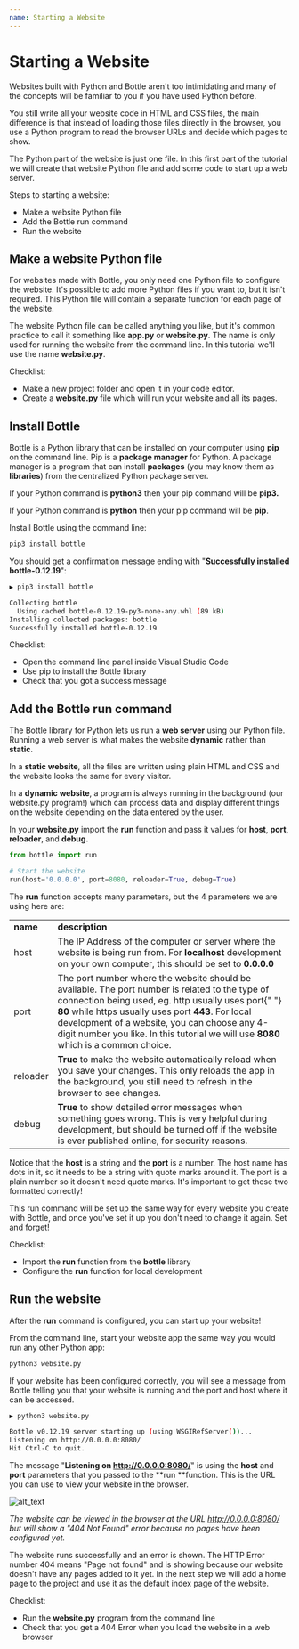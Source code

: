 ```yaml
---
name: Starting a Website
---
```


# Starting a Website

Websites built with Python and Bottle aren't too intimidating and many of the concepts will be familiar to you if you have used Python before.

You still write all your website code in HTML and CSS files, the main difference is that instead of loading those files directly in the browser, you use a Python program to read the browser URLs and decide which pages to show.

The Python part of the website is just one file. In this first part of the tutorial we will create that website Python file and add some code to start up a web server.

Steps to starting a website:

- Make a website Python file
- Add the Bottle run command
- Run the website

## Make a website Python file

For websites made with Bottle, you only need one Python file to configure the website. It's possible to add more Python files if you want to, but it isn't required. This Python file will contain a separate function for each page of the website.

The website Python file can be called anything you like, but it's common practice to call it something like **app.py** or **website.py**. The name is only used for running the website from the command line. In this tutorial we'll use the name **website.py**.

Checklist:

- Make a new project folder and open it in your code editor.
- Create a **website.py** file which will run your website and all its pages.

## Install Bottle

Bottle is a Python library that can be installed on your computer using **pip** on the command line. Pip is a **package manager** for Python. A package manager is a program that can install **packages** (you may know them as **libraries**) from the centralized Python package server.

If your Python command is **python3** then your pip command will be **pip3.**

If your Python command is **python** then your pip command will be **pip**.

Install Bottle using the command line:

```bash
pip3 install bottle
```

You should get a confirmation message ending with "**Successfully installed bottle-0.12.19**":

```bash
▶ pip3 install bottle

Collecting bottle
  Using cached bottle-0.12.19-py3-none-any.whl (89 kB)
Installing collected packages: bottle
Successfully installed bottle-0.12.19

```

Checklist:

- Open the command line panel inside Visual Studio Code
- Use pip to install the Bottle library
- Check that you got a success message

## Add the Bottle run command

The Bottle library for Python lets us run a **web server** using our Python file. Running a web server is what makes the website **dynamic** rather than **static**.

In a **static website**, all the files are written using plain HTML and CSS and the website looks the same for every visitor.

In a **dynamic website**, a program is always running in the background (our website.py program!) which can process data and display different things on the website depending on the data entered by the user.

In your **website.py** import the **run** function and pass it values for **host**, **port**, **reloader**, and **debug.**

```python {diff}
from bottle import run

# Start the website
run(host='0.0.0.0', port=8080, reloader=True, debug=True)
```

The **run** function accepts many parameters, but the 4 parameters we are using here are:

<table>
  <tr>
    <td>
      <strong>name</strong>
    </td>
    <td>
      <strong>description</strong>
    </td>
  </tr>
  <tr>
    <td>host</td>
    <td>
      The IP Address of the computer or server where the website is being run
      from. For <strong>localhost</strong> development on your own computer,
      this should be set to <strong>0.0.0.0</strong>
    </td>
  </tr>
  <tr>
    <td>port</td>
    <td>
      The port number where the website should be available. The port number is
      related to the type of connection being used, eg. http usually uses port{" "}
      <strong>80</strong> while https usually uses port <strong>443</strong>.
      For local development of a website, you can choose any 4-digit number you
      like. In this tutorial we will use <strong>8080</strong> which is a common
      choice.
    </td>
  </tr>
  <tr>
    <td>reloader</td>
    <td>
      <strong>True</strong> to make the website automatically reload when you
      save your changes. This only reloads the app in the background, you still
      need to refresh in the browser to see changes.
    </td>
  </tr>
  <tr>
    <td>debug</td>
    <td>
      <strong>True</strong> to show detailed error messages when something goes
      wrong. This is very helpful during development, but should be turned off
      if the website is ever published online, for security reasons.
    </td>
  </tr>
</table>

Notice that the **host** is a string and the **port** is a number. The host name has dots in it, so it needs to be a string with quote marks around it. The port is a plain number so it doesn't need quote marks. It's important to get these two formatted correctly!

This run command will be set up the same way for every website you create with Bottle, and once you've set it up you don't need to change it again. Set and forget!

Checklist:

- Import the **run** function from the **bottle** library
- Configure the **run** function for local development

## Run the website

After the **run** command is configured, you can start up your website!

From the command line, start your website app the same way you would run any other Python app:

```bash
python3 website.py
```

If your website has been configured correctly, you will see a message from Bottle telling you that your website is running and the port and host where it can be accessed.

```bash
▶ python3 website.py

Bottle v0.12.19 server starting up (using WSGIRefServer())...
Listening on http://0.0.0.0:8080/
Hit Ctrl-C to quit.

```

The message "**Listening on http://0.0.0.0:8080/**" is using the **host** and **port** parameters that you passed to the **run **function. This is the URL you can use to view your website in the browser.

![alt_text](../public/images/image1.png "image_tooltip")

_The website can be viewed in the browser at the URL http://0.0.0.0:8080/ but will show a "404 Not Found" error because no pages have been configured yet._

The website runs successfully and an error is shown. The HTTP Error number 404 means "Page not found" and is showing because our website doesn't have any pages added to it yet. In the next step we will add a home page to the project and use it as the default index page of the website.

Checklist:

- Run the **website.py** program from the command line
- Check that you get a 404 Error when you load the website in a web browser

